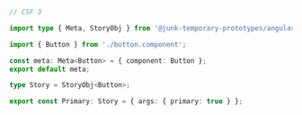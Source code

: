 ```ts
// CSF 3

import type { Meta, StoryObj } from '@junk-temporary-prototypes/angular';

import { Button } from './button.component';

const meta: Meta<Button> = { component: Button };
export default meta;

type Story = StoryObj<Button>;

export const Primary: Story = { args: { primary: true } };
```

